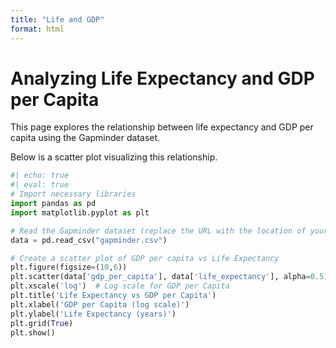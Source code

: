 ```yaml
---
title: "Life and GDP"
format: html
---
```


# Analyzing Life Expectancy and GDP per Capita

This page explores the relationship between life expectancy and GDP per capita using the Gapminder dataset.

Below is a scatter plot visualizing this relationship.

```python
#| echo: true
#| eval: true
# Import necessary libraries
import pandas as pd
import matplotlib.pyplot as plt

# Read the Gapminder dataset (replace the URL with the location of your dataset if needed)
data = pd.read_csv("gapminder.csv")

# Create a scatter plot of GDP per capita vs Life Expectancy
plt.figure(figsize=(10,6))
plt.scatter(data['gdp_per_capita'], data['life_expectancy'], alpha=0.5)
plt.xscale('log')  # Log scale for GDP per Capita
plt.title('Life Expectancy vs GDP per Capita')
plt.xlabel('GDP per Capita (log scale)')
plt.ylabel('Life Expectancy (years)')
plt.grid(True)
plt.show()
```